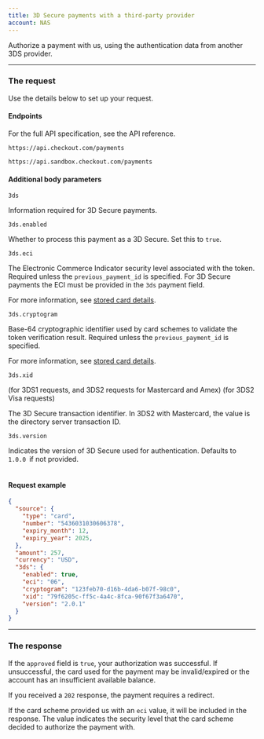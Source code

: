 ```yaml
---
title: 3D Secure payments with a third-party provider
account: NAS
---
```


Authorize a payment with us, using the authentication data from another 3DS provider.

---

### The request

Use the details below to set up your request.

#### Endpoints

For the full API specification, see the <ExternalLink href="https://api-reference.checkout.com/preview/crusoe/#tag/Payments" target="_blank">API reference</ExternalLink>.

<tabs>
<tab title="Live">
<LineCodeWrapper type="post">

`https://api.checkout.com/payments`

</LineCodeWrapper>
</tab>
<tab title="Sandbox">
<LineCodeWrapper type="post">

`https://api.sandbox.checkout.com/payments`

</LineCodeWrapper>
</tab>
</tabs>

#### Additional body parameters

<Table>
<TableHead headers={['Parameter', 'Descripttion']} />
<TableBody>
<TableRow>
<TableCell>

`3ds`

<StatusTag type="required" />

<TypeTag type="object" />

</TableCell>
<TableCell>

Information required for 3D Secure payments.

</TableCell>
</TableRow>
<TableRow>
<TableCell>

`3ds.enabled`

<StatusTag type="required" />

<TypeTag type="string" />

</TableCell>
<TableCell>

Whether to process this payment as a 3D Secure. Set this to `true`.

</TableCell>
</TableRow>
<TableRow>
<TableCell>

`3ds.eci`

<StatusTag type="required" />

<TypeTag type="string" />

</TableCell>
<TableCell>

The Electronic Commerce Indicator security level associated with the token. Required unless the `previous_payment_id` is specified. For 3D Secure payments the ECI must be provided in the `3ds` payment field.

<InfoBox>

For more information, see [stored card details](/payments/store-payment-details/requirements-for-stored-payment-details).

</InfoBox>

</TableCell>
</TableRow>
<TableRow>
<TableCell>

`3ds.cryptogram`

<StatusTag type="required" />

<TypeTag type="string" />

</TableCell>
<TableCell>

Base-64 cryptographic identifier used by card schemes to validate the token verification result. Required unless the `previous_payment_id` is specified.

<InfoBox>

For more information, see [stored card details](/payments/store-payment-details/requirements-for-stored-payment-details).

</InfoBox>

</TableCell>
</TableRow>
<TableRow>
<TableCell>

`3ds.xid`

<StatusTag type="required" />
(for 3DS1 requests, and 3DS2 requests for Mastercard and Amex)

<StatusTag type="optional" />
(for 3DS2 Visa requests)

<TypeTag type="string" />

</TableCell>
<TableCell>

The 3D Secure transaction identifier. In 3DS2 with Mastercard, the value is the directory server transaction ID.

</TableCell>
</TableRow>
<TableRow>
<TableCell>

`3ds.version`

<StatusTag type="required" />

<TypeTag type="string" />

</TableCell>
<TableCell>

Indicates the version of 3D Secure used for authentication. Defaults to `1.0.0 `if not provided.

</TableCell>
</TableRow>
</TableBody>
</Table>

#### Request example

```json
{
  "source": {
    "type": "card",
    "number": "5436031030606378",
    "expiry_month": 12,
    "expiry_year": 2025,
  },
  "amount": 257,
  "currency": "USD",
  "3ds": {
    "enabled": true,
    "eci": "06",
    "cryptogram": "123feb70-d16b-4da6-b07f-98c0",
    "xid": "79f6205c-ff5c-4a4c-8fca-90f67f3a6470",
    "version": "2.0.1"
  }
}
```
---

### The response

If the `approved` field is `true`, your authorization was successful. If unsuccessful, the card used for the payment may be invalid/expired or the account has an insufficient available balance.

If you received a `202` response, the payment requires a redirect.

<TipBox variant="info">

If the card scheme provided us with an `eci` value, it will be included in the response. The value indicates the security level that the card scheme decided to authorize the payment with.

</TipBox>

